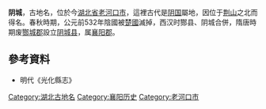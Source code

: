 {{Otheruses|陰城郡|subject=[[中国|中国]]的一个古地名|other=韓國的行政區劃}}
'''阴城'''，古地名，位於今[[湖北省|湖北省]][[老河口市|老河口市]]，這裡古代是[[阴国|阴国]]屬地，因位于[[荆山|荆山]]之北而得名。春秋時期，公元前532年陰國被[[楚國|楚國]]滅掉，西汉时酂县、阴城合併，隋唐時期废[[酂城郡|酂城郡]]設立[[阴城县|阴城县]]，属[[襄阳郡|襄阳郡]]。

==參考資料==
*明代《光化縣志》

[[Category:湖北古地名|Category:湖北古地名]]
[[Category:襄阳历史|Category:襄阳历史]]
[[Category:老河口市|Category:老河口市]]
